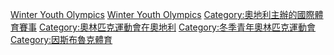 {{Commons category|2012 Winter Youth Olympics}}

[[Category:2012年綜合運動會|Winter Youth Olympics]]
[[Category:2012年奧地利體育|Winter Youth Olympics]]
[[Category:奧地利主辦的國際體育賽事|Category:奧地利主辦的國際體育賽事]]
[[Category:奧林匹克運動會在奧地利|Category:奧林匹克運動會在奧地利]]
[[Category:冬季青年奧林匹克運動會|Category:冬季青年奧林匹克運動會]]
[[Category:因斯布魯克體育|Category:因斯布魯克體育]]